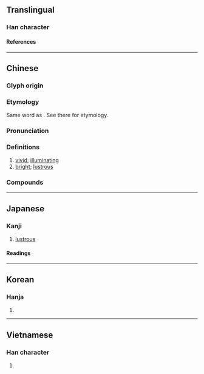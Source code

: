 {{also|灿}}
{{character info}}
==Translingual==

===Han character===
{{Han char|rn=86|rad=火|as=13|sn=17|four=97894|canj=FYED|ids=⿰火粲}}

====References====
{{Han ref|kx=0684.300|dkj=19468|dj=1097.070|hdz=32240.150|uh=71E6}}

----

==Chinese==
{{zh-forms|s=灿}}

===Glyph origin===
{{Han etym}}
{{Han compound|火|粲|ls=psc|t1=fire|c1=s|c2=p}}

===Etymology===
Same word as {{och-l|粲}}. See there for etymology.

===Pronunciation===
{{zh-pron
|m=càn
|m-s=
|c=caan3
|c-t=
|g=
|h=pfs=
|j=
|mb=chūing
|md=cháng
|mn=chhàn
|mn-t=cang3
|w=
|x=
|mc=y
|oc=y
|cat=a
}}

===Definitions===
{{zh-hanzi}}

# [[vivid]]; [[illuminating]]
# [[bright]]; [[lustrous]]

===Compounds===
{{zh-der|光燦|光輝燦爛|燈光燦爛|燦然|燦然一新|燦燦|燦爛|燦爛奪目|翠燦|金燦燦|黃燦燦}}

----

==Japanese==

===Kanji===
{{ja-kanji|grade=|rs=火13}}

# [[lustrous]]

====Readings====
{{ja-readings
|goon=さん
|kanon=さん
|kun=あき-らか, きらめ-く, きら-めく
}}

----

==Korean==

===Hanja===
{{ko-hanja|찬}}

# {{rfdef|ko|sort=火13}}

----

==Vietnamese==

===Han character===
{{vi-readings|rs=火13|reading=xán}}

# {{rfdef|vi|sort=火13}}